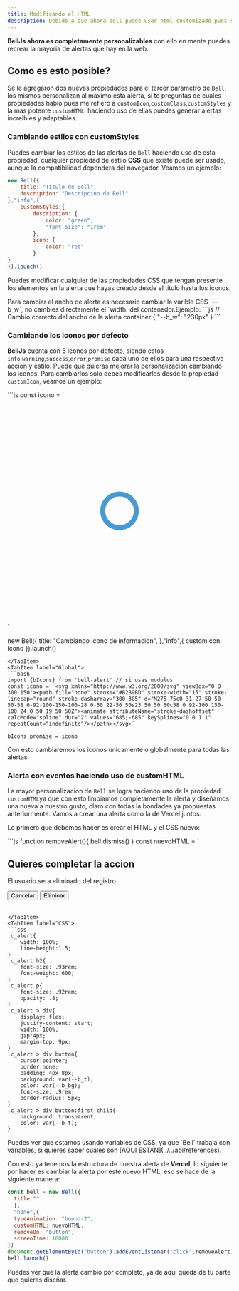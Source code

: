 ```yaml
---
title: Modificando el HTML
description: Debido a que ahora bell puede usar html customizado pues se puede cambiar por completo las alertas.
---
```



**BellJs ahora es completamente personalizables** con ello en mente puedes recrear la mayoria de alertas que hay en la web.

## Como es esto posible?

Se le agregaron dos nuevas propiedades para el tercer parametro de `Bell`, los mismos personalizan al maximo esta alerta, si te preguntas de cuales propiedades hablo pues me refiero a `customIcon`,`customClass`,`customStyles` y la mas potente `customHTML`, haciendo uso de ellas puedes generar alertas increibles y adaptables.

### Cambiando estilos con customStyles

Puedes cambiar los estilos de las alertas de `Bell` haciendo uso de esta propiedad, cualquier propiedad de estilo **CSS** que existe puede ser usado, aunque la compatibilidad dependera del navegador. Veamos un ejemplo:

```js
new Bell({
	title: "Titulo de Bell",
	description: "Descripcion de Bell"
},"info",{
	customStyles:{
		description: {
			color: "green",
			"font-size": "1rem"
		},
		icon: {
			color: "red"
		}
}
}).launch()
```

Puedes modificar cualquier de las propiedades CSS que tengan presente los elementos en la alerta que hayas creado desde el titulo hasta los iconos.

<Aside type="tip">
	Para cambiar el ancho de alerta es necesario cambiar la varible CSS `--b_w`, no cambies directamente el `width` del contenedor.Ejemplo:
	```js
		// Cambio correcto del ancho de la alerta
		container:{
			"--b_w": "230px"
		}
	```
</Aside>

### Cambiando los iconos por defecto

**BellJs** cuenta con 5 iconos por defecto, siendo estos `info`,`warning`,`success`,`error`,`promise` cada uno de ellos para una respectiva accion y estilo. Puede que quieras mejorar la personalizacion cambiando los iconos. Para cambiarlos solo debes modificarlos desde la propiedad `customIcon`, veamos un ejemplo:

<Tabs>
<TabItem label="Unico">
```js
const icono = `﻿<svg xmlns="http://www.w3.org/2000/svg" viewBox="0 0 200 200"><circle fill="none" stroke="#2486ca" stroke-width=".5" cx="100" cy="100" r="0"><animate attributeName="r" calcMode="spline" dur="2" values="1;80" keyTimes="0;1" keySplines="0 .2 .5 1" repeatCount="indefinite"/><animate attributeName="stroke-width" calcMode="spline" dur="2" values="0;25" keyTimes="0;1" keySplines="0 .2 .5 1" repeatCount="indefinite"/><animate attributeName="stroke-opacity" calcMode="spline" dur="2" values="1;0" keyTimes="0;1" keySplines="0 .2 .5 1" repeatCount="indefinite"/></circle></svg>`

new Bell({
	title: "Cambiando icono de informacion",
},"info",{
	customIcon: icono
}).launch()
``` 
</TabItem>
<TabItem label="Global">
```bash
import {bIcons} from 'bell-alert' // si usas modulos
const icono = `<svg xmlns="http://www.w3.org/2000/svg" viewBox="0 0 300 150"><path fill="none" stroke="#B2B9BD" stroke-width="15" stroke-linecap="round" stroke-dasharray="300 385" d="M275 75c0 31-27 50-50 50-58 0-92-100-150-100-28 0-50 22-50 50s23 50 50 50c58 0 92-100 150-100 24 0 50 19 50 50Z"><animate attributeName="stroke-dashoffset" calcMode="spline" dur="2" values="685;-685" keySplines="0 0 1 1" repeatCount="indefinite"/></path></svg>`

bIcons.promise = icono
``` 
</TabItem>
</Tabs>

<Touches slug="es-modified-icon"/>

Con esto cambiaremos los iconos unicamente o globalmente para todas las alertas.

### Alerta con eventos haciendo uso de customHTML

La mayor personalizacion de `Bell` se logra haciendo uso de la propiedad `customHTML`ya que con esto limpiamos completamente la alerta y diseñamos una nueva a nuestro gusto, claro con todas la bondades ya propuestas anteriormente. Vamos a crear una alerta como la de Vercel juntos:

Lo primero que debemos hacer es crear el HTML y el CSS nuevo:

<Tabs>
<TabItem label="JavaScript">
```js
function removeAlert(){
  bell.dismiss()
}
   const nuevoHTML = `
<div class="c_alert">
  <h2>Quieres completar la accion</h2>
    <p>El usuario sera eliminado del registro</p>
  <div>
    <button>Cancelar</button>
    <button id="button">Eliminar</button>
  </div>
</div>`

```
</TabItem>
<TabItem label="CSS">
```css
.c_alert{
    width: 100%;
    line-height:1.5;
}
.c_alert h2{
    font-size: .93rem;
    font-weight: 600;
}
.c_alert p{
    font-size: .92rem;
    opacity: .8;
}
.c_alert > div{
    display: flex;
    justify-content: start;
    width: 100%;
    gap:4px;
    margin-top: 9px;
}
.c_alert > div button{
	cursor:pointer;
	border:none;
    padding: 4px 8px;
    background: var(--b_t);
    color: var(--b_bg);
    font-size: .9rem;
    border-radius: 5px;
}
.c_alert > div button:first-child{
    background: transparent;
    color: var(--b_t);
}
```
</TabItem>
</Tabs>

<Aside type="tip">
	Puedes ver que estamos usando variables de CSS, ya que `Bell` trabaja con variables, si quieres saber cuales son [AQUI ESTAN](../../api/references).
</Aside>

Con esto ya tenemos la estructura de nuestra alerta de **Vercel**, lo siguiente por hacer es cambiar la alerta por este nuevo HTML, eso se hace de la siguiente manera:

```js
const bell = new Bell({
  title:""
  },
  "none",{
  typeAnimation: "bound-2",
  customHTML: nuevoHTML,
  removeOn: "button",
  screenTime: 10000
})
document.getElementById("button").addEventListener("click",removeAlert)
bell.launch()
```

<Touches slug="es-modified-html"/>

Puedes ver que la alerta cambio por completo, ya de aqui queda de tu parte que quieras diseñar.
